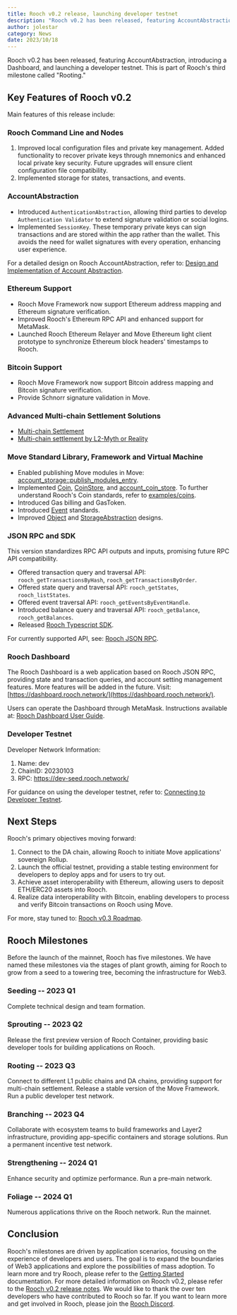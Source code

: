 ```yaml
---
title: Rooch v0.2 release, launching developer testnet
description: "Rooch v0.2 has been released, featuring AccountAbstraction, introducing a Dashboard, and launching a developer testnet"
author: jolestar
category: News
date: 2023/10/18
---
```



<PostHeader />

Rooch v0.2 has been released, featuring AccountAbstraction, introducing a Dashboard, and launching a developer testnet. This is part of Rooch's third milestone called "Rooting."

## Key Features of Rooch v0.2

Main features of this release include:

### Rooch Command Line and Nodes

1. Improved local configuration files and private key management. Added functionality to recover private keys through mnemonics and enhanced local private key security. Future upgrades will ensure client configuration file compatibility.
2. Implemented storage for states, transactions, and events.

### AccountAbstraction

* Introduced `AuthenticationAbstraction`, allowing third parties to develop `Authentication Validator` to extend signature validation or social logins.
* Implemented `SessionKey`. These temporary private keys can sign transactions and are stored within the app rather than the wallet. This avoids the need for wallet signatures with every operation, enhancing user experience.

For a detailed design on Rooch AccountAbstraction, refer to: [Design and Implementation of Account Abstraction](../docs/dive-into-rooch/account-abstraction.en-US.mdx).

### Ethereum Support

* Rooch Move Framework now support Ethereum address mapping and Ethereum signature verification.
* Improved Rooch's Ethereum RPC API and enhanced support for MetaMask.
* Launched Rooch Ethereum Relayer and Move Ethereum light client prototype to synchronize Ethereum block headers' timestamps to Rooch.

### Bitcoin Support

* Rooch Move Framework now support Bitcoin address mapping and Bitcoin signature verification.
* Provide Schnorr signature validation in Move.

### Advanced Multi-chain Settlement Solutions

* [Multi-chain Settlement](../tech-highlights/multi-chain-settlement.en-US.mdx)
* [Multi-chain settlement by L2-Myth or Reality](./multi-chain_settlement_by_layer2-myth_or_Reality.en-US.mdx)

### Move Standard Library, Framework and Virtual Machine

* Enabled publishing Move modules in Move: [account_storage::publish_modules_entry](https://github.com/rooch-network/rooch/blob/7fd6418dff1aa7e40cae9e8eede375b776bbb771/moveos/moveos-stdlib/moveos-stdlib/sources/account_storage.move#L224).
* Implemented [Coin](https://github.com/rooch-network/rooch/blob/main/crates/rooch-framework/sources/coin.move), [CoinStore](https://github.com/rooch-network/rooch/blob/main/crates/rooch-framework/sources/coin_store.move), and [account_coin_store](https://github.com/rooch-network/rooch/blob/main/crates/rooch-framework/sources/account_coin_store.move). To further understand Rooch's Coin standards, refer to [examples/coins](https://github.com/rooch-network/rooch/tree/main/examples/coins).
* Introduced Gas billing and GasToken.
* Introduced [Event](https://github.com/rooch-network/rooch/blob/main/moveos/moveos-stdlib/moveos-stdlib/sources/event.move) standards.
* Improved [Object](../docs/developer-guids/object.en-US.mdx) and [StorageAbstraction](../docs/dive-into-rooch/storage-abstraction.en-US.mdx) designs.

### JSON RPC and SDK

This version standardizes RPC API outputs and inputs, promising future RPC API compatibility.

* Offered transaction query and traversal API: `rooch_getTransactionsByHash`, `rooch_getTransactionsByOrder`.
* Offered state query and traversal API: `rooch_getStates`, `rooch_listStates`.
* Offered event traversal API: `rooch_getEventsByEventHandle`.
* Introduced balance query and traversal API: `rooch_getBalance`, `rooch_getBalances`.
* Released [Rooch Typescript SDK](https://www.npmjs.com/package/@roochnetwork/sdk).

For currently supported API, see: [Rooch JSON RPC](../docs/developer-guids/rpc.en-US.mdx).

### Rooch Dashboard

The Rooch Dashboard is a web application based on Rooch JSON RPC, providing state and transaction queries, and account setting management features. More features will be added in the future.
Visit: [https://dashboard.rooch.network/](https://dashboard.rooch.network/).

Users can operate the Dashboard through MetaMask. Instructions available at: [Rooch Dashboard User Guide](../docs/user-guides/dashboard.en-US.mdx).

### Developer Testnet

Developer Network Information:

1. Name: dev
2. ChainID: 20230103
3. RPC: https://dev-seed.rooch.network/

For guidance on using the developer testnet, refer to: [Connecting to Developer Testnet](../docs/developer-guides/connect-devnet.en-US.mdx).

## Next Steps

Rooch's primary objectives moving forward:

1. Connect to the DA chain, allowing Rooch to initiate Move applications' sovereign Rollup.
2. Launch the official testnet, providing a stable testing environment for developers to deploy apps and for users to try out.
3. Achieve asset interoperability with Ethereum, allowing users to deposit ETH/ERC20 assets into Rooch.
4. Realize data interoperability with Bitcoin, enabling developers to process and verify Bitcoin transactions on Rooch using Move.

For more, stay tuned to: [Rooch v0.3 Roadmap](https://github.com/rooch-network/rooch/issues/1000).


## Rooch Milestones

Before the launch of the mainnet, Rooch has five milestones. We have named these milestones via the stages of plant growth, aiming for Rooch to grow from a seed to a towering tree, becoming the infrastructure for Web3.

### Seeding -- 2023 Q1

Complete technical design and team formation.

### Sprouting -- 2023 Q2

Release the first preview version of Rooch Container, providing basic developer tools for building applications on Rooch.

### Rooting -- 2023 Q3

Connect to different L1 public chains and DA chains, providing support for multi-chain settlement. Release a stable version of the Move Framework. Run a public developer test network.

### Branching -- 2023 Q4

Collaborate with ecosystem teams to build frameworks and Layer2 infrastructure, providing app-specific containers and storage solutions. Run a permanent incentive test network.

### Strengthening -- 2024 Q1

Enhance security and optimize performance. Run a pre-main network.

### Foliage -- 2024 Q1

Numerous applications thrive on the Rooch network. Run the mainnet.

## Conclusion

Rooch's milestones are driven by application scenarios, focusing on the experience of developers and users. The goal is to expand the boundaries of Web3 applications and explore the possibilities of mass adoption. To learn more and try Rooch, please refer to the [Getting Started](../docs/getting-started.en-US.mdx) documentation.
For more detailed information on Rooch v0.2, please refer to the [Rooch v0.2 release notes](https://github.com/rooch-network/rooch/releases/tag/v0.2.1). We would like to thank the over ten developers who have contributed to Rooch so far. If you want to learn more and get involved in Rooch, please join the [Rooch Discord](https://discord.gg/rooch).